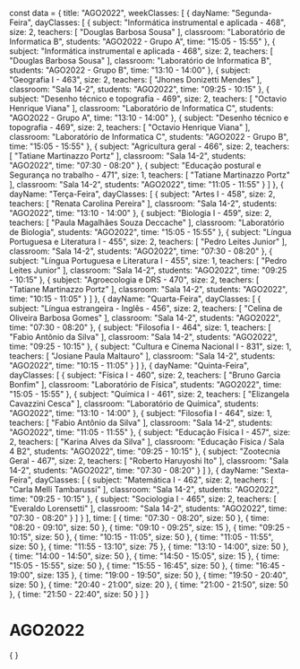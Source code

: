 const data = {
  title: "AGO2022",
  weekClasses: [
    {
      dayName: "Segunda-Feira",
      dayClasses: [
        {
          subject: "Informática instrumental e aplicada - 468",
          size: 2,
          teachers: [
            "Douglas Barbosa Sousa"
          ],
          classroom: "Laboratório de Informatica B",
          students: "AGO2022 - Grupo A",
          time: "15:05 - 15:55"
        },
        {
          subject: "Informática instrumental e aplicada - 468",
          size: 2,
          teachers: [
            "Douglas Barbosa Sousa"
          ],
          classroom: "Laboratório de Informatica B",
          students: "AGO2022 - Grupo B",
          time: "13:10 - 14:00"
        },
        {
          subject: "Geografia I - 463",
          size: 2,
          teachers: [
            "Jhones Donizetti Mendes"
          ],
          classroom: "Sala 14-2",
          students: "AGO2022",
          time: "09:25 - 10:15"
        },
        {
          subject: "Desenho técnico e topografia - 469",
          size: 2,
          teachers: [
            "Octavio Henrique Viana"
          ],
          classroom: "Laboratório de Informatica C",
          students: "AGO2022 - Grupo A",
          time: "13:10 - 14:00"
        },
        {
          subject: "Desenho técnico e topografia - 469",
          size: 2,
          teachers: [
            "Octavio Henrique Viana"
          ],
          classroom: "Laboratório de Informatica C",
          students: "AGO2022 - Grupo B",
          time: "15:05 - 15:55"
        },
        {
          subject: "Agricultura geral - 466",
          size: 2,
          teachers: [
            "Tatiane Martinazzo Portz"
          ],
          classroom: "Sala 14-2",
          students: "AGO2022",
          time: "07:30 - 08:20"
        },
        {
          subject: "Educação postural e Segurança no trabalho - 471",
          size: 1,
          teachers: [
            "Tatiane Martinazzo Portz"
          ],
          classroom: "Sala 14-2",
          students: "AGO2022",
          time: "11:05 - 11:55"
        }
      ]
    },
    {
      dayName: "Terça-Feira",
      dayClasses: [
        {
          subject: "Artes I - 458",
          size: 2,
          teachers: [
            "Renata Carolina Pereira"
          ],
          classroom: "Sala 14-2",
          students: "AGO2022",
          time: "13:10 - 14:00"
        },
        {
          subject: "Biologia I - 459",
          size: 2,
          teachers: [
            "Paula Magalhães Souza Deccache"
          ],
          classroom: "Laboratório de Biologia",
          students: "AGO2022",
          time: "15:05 - 15:55"
        },
        {
          subject: "Língua Portuguesa e Literatura I - 455",
          size: 2,
          teachers: [
            "Pedro Leites Junior"
          ],
          classroom: "Sala 14-2",
          students: "AGO2022",
          time: "07:30 - 08:20"
        },
        {
          subject: "Língua Portuguesa e Literatura I - 455",
          size: 1,
          teachers: [
            "Pedro Leites Junior"
          ],
          classroom: "Sala 14-2",
          students: "AGO2022",
          time: "09:25 - 10:15"
        },
        {
          subject: "Agroecologia e DRS - 470",
          size: 2,
          teachers: [
            "Tatiane Martinazzo Portz"
          ],
          classroom: "Sala 14-2",
          students: "AGO2022",
          time: "10:15 - 11:05"
        }
      ]
    },
    {
      dayName: "Quarta-Feira",
      dayClasses: [
        {
          subject: "Língua estrangeira - Inglês - 456",
          size: 2,
          teachers: [
            "Celina de Oliveira Barbosa Gomes"
          ],
          classroom: "Sala 14-2",
          students: "AGO2022",
          time: "07:30 - 08:20"
        },
        {
          subject: "Filosofia I - 464",
          size: 1,
          teachers: [
            "Fabio Antônio da Silva"
          ],
          classroom: "Sala 14-2",
          students: "AGO2022",
          time: "09:25 - 10:15"
        },
        {
          subject: "Cultura e Cinema Nacional I - 831",
          size: 1,
          teachers: [
            "Josiane Paula Maltauro"
          ],
          classroom: "Sala 14-2",
          students: "AGO2022",
          time: "10:15 - 11:05"
        }
      ]
    },
    {
      dayName: "Quinta-Feira",
      dayClasses: [
        {
          subject: "Física I - 460",
          size: 2,
          teachers: [
            "Bruno Garcia Bonfim"
          ],
          classroom: "Laboratório de Física",
          students: "AGO2022",
          time: "15:05 - 15:55"
        },
        {
          subject: "Química I - 461",
          size: 2,
          teachers: [
            "Elizangela Cavazzini Cesca"
          ],
          classroom: "Laboratório de Química",
          students: "AGO2022",
          time: "13:10 - 14:00"
        },
        {
          subject: "Filosofia I - 464",
          size: 1,
          teachers: [
            "Fabio Antônio da Silva"
          ],
          classroom: "Sala 14-2",
          students: "AGO2022",
          time: "11:05 - 11:55"
        },
        {
          subject: "Educação Física I - 457",
          size: 2,
          teachers: [
            "Karina Alves da Silva"
          ],
          classroom: "Educação Física / Sala 4 B2",
          students: "AGO2022",
          time: "09:25 - 10:15"
        },
        {
          subject: "Zootecnia Geral - 467",
          size: 2,
          teachers: [
            "Roberto Haruyoshi Ito"
          ],
          classroom: "Sala 14-2",
          students: "AGO2022",
          time: "07:30 - 08:20"
        }
      ]
    },
    {
      dayName: "Sexta-Feira",
      dayClasses: [
        {
          subject: "Matemática I - 462",
          size: 2,
          teachers: [
            "Carla Melli Tambarussi"
          ],
          classroom: "Sala 14-2",
          students: "AGO2022",
          time: "09:25 - 10:15"
        },
        {
          subject: "Sociologia I - 465",
          size: 2,
          teachers: [
            "Everaldo Lorensetti"
          ],
          classroom: "Sala 14-2",
          students: "AGO2022",
          time: "07:30 - 08:20"
        }
      ]
    }
  ],
  time: [
    {
      time: "07:30 - 08:20",
      size: 50
    },
    {
      time: "08:20 - 09:10",
      size: 50
    },
    {
      time: "09:10 - 09:25",
      size: 15
    },
    {
      time: "09:25 - 10:15",
      size: 50
    },
    {
      time: "10:15 - 11:05",
      size: 50
    },
    {
      time: "11:05 - 11:55",
      size: 50
    },
    {
      time: "11:55 - 13:10",
      size: 75
    },
    {
      time: "13:10 - 14:00",
      size: 50
    },
    {
      time: "14:00 - 14:50",
      size: 50
    },
    {
      time: "14:50 - 15:05",
      size: 15
    },
    {
      time: "15:05 - 15:55",
      size: 50
    },
    {
      time: "15:55 - 16:45",
      size: 50
    },
    {
      time: "16:45 - 19:00",
      size: 135
    },
    {
      time: "19:00 - 19:50",
      size: 50
    },
    {
      time: "19:50 - 20:40",
      size: 50
    },
    {
      time: "20:40 - 21:00",
      size: 20
    },
    {
      time: "21:00 - 21:50",
      size: 50
    },
    {
      time: "21:50 - 22:40",
      size: 50
    }
  ]
}

# AGO2022

<div>
    {
        <Grid
            title={data.title} 
            weekClasses={data.weekClasses} 
            time={data.time}
        />
    }
</div>